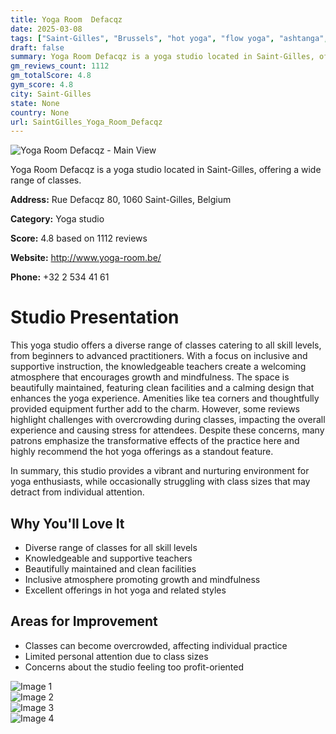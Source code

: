 ```yaml
---
title: Yoga Room  Defacqz
date: 2025-03-08
tags: ["Saint-Gilles", "Brussels", "hot yoga", "flow yoga", "ashtanga", "welcoming atmosphere", "diverse offerings", "Saint-Gilles"]  
draft: false
summary: Yoga Room Defacqz is a yoga studio located in Saint-Gilles, offering a wide range of classes.
gm_reviews_count: 1112
gm_totalScore: 4.8
gym_score: 4.8
city: Saint-Gilles
state: None
country: None
url: SaintGilles_Yoga_Room_Defacqz
---
```


<div className="aspect-[16/9] relative my-8">
  <img 
    src="https://lh5.googleusercontent.com/p/AF1QipPLh6wiIqzZUZWP9emBs8U7-i_ET7IfPYdP9QsK=w1920-h1080-k-no"
    alt="Yoga Room  Defacqz - Main View"
    className="object-cover absolute inset-0 w-full h-full rounded-lg"
  />
</div>

Yoga Room Defacqz is a yoga studio located in Saint-Gilles, offering a wide range of classes.

**Address:** Rue Defacqz 80, 1060 Saint-Gilles, Belgium

**Category:** Yoga studio

**Score:** 4.8 based on 1112 reviews

**Website:** http://www.yoga-room.be/

**Phone:** +32 2 534 41 61

# Studio Presentation

This yoga studio offers a diverse range of classes catering to all skill levels, from beginners to advanced practitioners. With a focus on inclusive and supportive instruction, the knowledgeable teachers create a welcoming atmosphere that encourages growth and mindfulness. The space is beautifully maintained, featuring clean facilities and a calming design that enhances the yoga experience. Amenities like tea corners and thoughtfully provided equipment further add to the charm. However, some reviews highlight challenges with overcrowding during classes, impacting the overall experience and causing stress for attendees. Despite these concerns, many patrons emphasize the transformative effects of the practice here and highly recommend the hot yoga offerings as a standout feature.

In summary, this studio provides a vibrant and nurturing environment for yoga enthusiasts, while occasionally struggling with class sizes that may detract from individual attention.

## Why You'll Love It

- Diverse range of classes for all skill levels
- Knowledgeable and supportive teachers
- Beautifully maintained and clean facilities
- Inclusive atmosphere promoting growth and mindfulness
- Excellent offerings in hot yoga and related styles

## Areas for Improvement

- Classes can become overcrowded, affecting individual practice
- Limited personal attention due to class sizes
- Concerns about the studio feeling too profit-oriented

<div className="grid grid-cols-1 xl:grid-cols-2 gap-4 my-8">
<div className="aspect-[4/3] relative"><img src="https://lh5.googleusercontent.com/p/AF1QipNhGaT6Cy493H74gWSGe42a2f65hBL-1k_A2wLv=w1920-h1080-k-no" alt="Image 1" className="object-cover absolute inset-0 w-full h-full rounded-lg" /></div>
<div className="aspect-[4/3] relative"><img src="https://lh5.googleusercontent.com/p/AF1QipO-7n1rYJODmNLMJdxUqGOOtEhu1kjQJ26cxpig=w1920-h1080-k-no" alt="Image 2" className="object-cover absolute inset-0 w-full h-full rounded-lg" /></div>
<div className="aspect-[4/3] relative"><img src="https://lh5.googleusercontent.com/p/AF1QipN6I2o1opffqMgjQ-6Yg1aRU6cPsubVvzPz2zc9=w1920-h1080-k-no" alt="Image 3" className="object-cover absolute inset-0 w-full h-full rounded-lg" /></div>
<div className="aspect-[4/3] relative"><img src="https://lh5.googleusercontent.com/p/AF1QipPtqbjkR3yJtk1_hbJIvoHwxwkEGek-Wr5n3Ok-=w1920-h1080-k-no" alt="Image 4" className="object-cover absolute inset-0 w-full h-full rounded-lg" /></div>
</div>